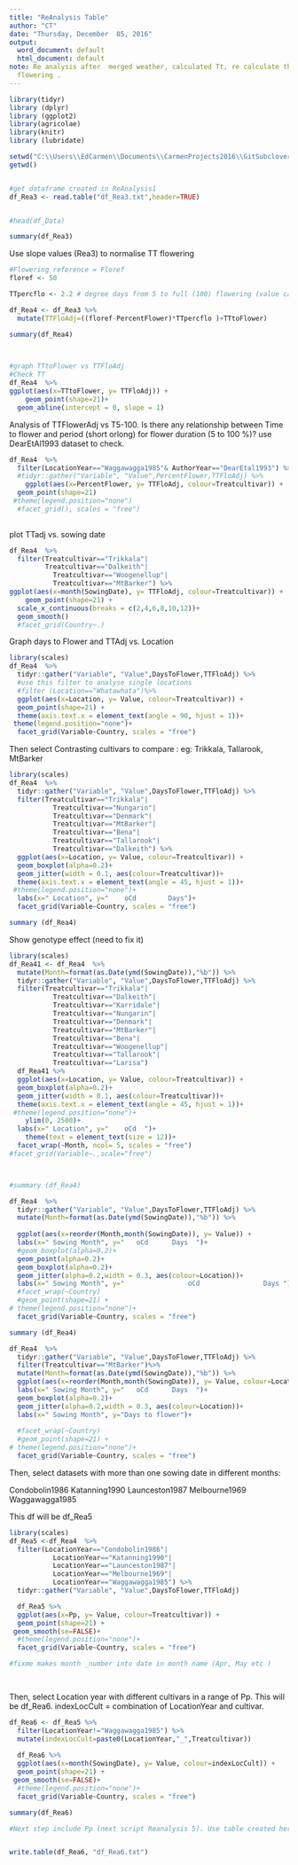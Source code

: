 ```yaml
---
title: "ReAnalysis Table"
author: "CT"
date: "Thursday, December  05, 2016"
output:
  word_document: default
  html_document: default
note: Re analysis after  merged weather, calculated Tt, re calculate the TT for mid
  flowering .
---
```


```r
library(tidyr)
library (dplyr)
library (ggplot2)
library(agricolae)
library(knitr)
library (lubridate)

```
 


```r
setwd("C:\\Users\\EdCarmen\\Documents\\CarmenProjects2016\\GitSubclover\\ReAnalysis")
getwd()


#get dataframe created in ReAnalysis1
df_Rea3 <- read.table("df_Rea3.txt",header=TRUE)


#head(df_Data)

summary(df_Rea3)

```

Use slope values (Rea3) to normalise TT flowering 

```r
#Flowering reference = Floref
floref <- 50

TTpercflo <- 2.2 # degree days from 5 to full (100) flowering (value calculated from DearEtAL1993_Reanalysis3 script 1/0.45)

df_Rea4 <- df_Rea3 %>%
  mutate(TTFloAdj=((floref-PercentFlower)*TTpercflo )+TTtoFlower)

summary(df_Rea4)

  
```


```r
#graph TTtoFlower vs TTFloAdj
#Check TT 
df_Rea4  %>% 
ggplot(aes(x=TTtoFlower, y= TTFloAdj)) +
    geom_point(shape=21)+
  geom_abline(intercept = 0, slope = 1)

```

Analysis of TTFlowerAdj vs T5-100. Is there any relationship between Time to flower and period (short orlong) for flower duration (5 to 100 %)? use DearEtAl1993 dataset to check.


```r
df_Rea4  %>% 
  filter(LocationYear=="Waggawagga1985"& AuthorYear=="DearEtal1993") %>%
  #tidyr::gather("Variable", "Value",PercentFlower,TTFloAdj) %>%
    ggplot(aes(x=PercentFlower, y= TTFloAdj, colour=Treatcultivar)) +
  geom_point(shape=21) 
 #theme(legend.position="none")
  #facet_grid(), scales = "free")
 
```




plot TTadj vs. sowing date

```r
df_Rea4  %>% 
  filter(Treatcultivar=="Trikkala"|
         Treatcultivar=="Dalkeith"|
           Treatcultivar=="Woogenellup"| 
           Treatcultivar=="MtBarker") %>%
ggplot(aes(x=month(SowingDate), y= TTFloAdj, colour=Treatcultivar)) +
    geom_point(shape=21) +
  scale_x_continuous(breaks = c(2,4,6,8,10,12))+
  geom_smooth()
  #facet_grid(Country~.)


```


Graph days to Flower and TTAdj vs. Location 


```r
library(scales)
df_Rea4  %>% 
  tidyr::gather("Variable", "Value",DaysToFlower,TTFloAdj) %>%
  #use this filter to analyse single locations
  #filter (Location=="Whatawhata")%>%
  ggplot(aes(x=Location, y= Value, colour=Treatcultivar)) +
  geom_point(shape=21) +
  theme(axis.text.x = element_text(angle = 90, hjust = 1))+
 theme(legend.position="none")+
  facet_grid(Variable~Country, scales = "free")


```

Then select Contrasting cultivars to compare : eg: Trikkala, Tallarook, MtBarker

```r

library(scales)
df_Rea4  %>% 
  tidyr::gather("Variable", "Value",DaysToFlower,TTFloAdj) %>%
  filter(Treatcultivar=="Trikkala"| 
           Treatcultivar=="Nungarin"|
           Treatcultivar=="Denmark"|
           Treatcultivar=="MtBarker"|
           Treatcultivar=="Bena"|
           Treatcultivar=="Tallarook"|
           Treatcultivar=="Dalkeith") %>%
  ggplot(aes(x=Location, y= Value, colour=Treatcultivar)) +
  geom_boxplot(alpha=0.2)+
  geom_jitter(width = 0.1, aes(colour=Treatcultivar))+
  theme(axis.text.x = element_text(angle = 45, hjust = 1))+
 #theme(legend.position="none")+
  labs(x=" Location", y="    oCd        Days")+
  facet_grid(Variable~Country, scales = "free")

summary (df_Rea4)

```


Show genotype effect (need to fix it)


```r

library(scales)
df_Rea41 <- df_Rea4  %>% 
  mutate(Month=format(as.Date(ymd(SowingDate)),"%b")) %>%
  tidyr::gather("Variable", "Value",DaysToFlower,TTFloAdj) %>%
  filter(Treatcultivar=="Trikkala"| 
           Treatcultivar=="Dalkeith"|
           Treatcultivar=="Karridale"|
           Treatcultivar=="Nungarin"|
           Treatcultivar=="Denmark"|
           Treatcultivar=="MtBarker"|
           Treatcultivar=="Bena"|
           Treatcultivar=="Woogenellup"|
           Treatcultivar=="Tallarook"|
           Treatcultivar=="Larisa") 
  df_Rea41 %>%
  ggplot(aes(x=Location, y= Value, colour=Treatcultivar)) +
  geom_boxplot(alpha=0.2)+
  geom_jitter(width = 0.1, aes(colour=Treatcultivar))+
  theme(axis.text.x = element_text(angle = 45, hjust = 1))+
 #theme(legend.position="none")+
    ylim(0, 2500)+
  labs(x=" Location", y="    oCd  ")+
    theme(text = element_text(size = 12))+
  facet_wrap(~Month, ncol= 5, scales = "free")
#facet_grid(Variable~.,scale="free") 



#summary (df_Rea4)
```





```r
df_Rea4  %>% 
  tidyr::gather("Variable", "Value",DaysToFlower,TTFloAdj) %>%
  mutate(Month=format(as.Date(ymd(SowingDate)),"%b")) %>%
  
  ggplot(aes(x=reorder(Month,month(SowingDate)), y= Value)) +
  labs(x=" Sowing Month", y="   oCd      Days  ")+
  #geom_boxplot(alpha=0.2)+
  geom_point(alpha=0.2)+
  geom_boxplot(alpha=0.2)+
  geom_jitter(alpha=0.2,width = 0.3, aes(colour=Location))+
  labs(x=" Sowing Month", y="                oCd                Days ")+
  #facet_wrap(~Country)
  #geom_point(shape=21) +
# theme(legend.position="none")+
  facet_grid(Variable~Country, scales = "free")

```

```r
summary (df_Rea4)
```




```r
df_Rea4  %>% 
  tidyr::gather("Variable", "Value",DaysToFlower,TTFloAdj) %>%
  filter(Treatcultivar=="MtBarker")%>%
  mutate(Month=format(as.Date(ymd(SowingDate)),"%b")) %>%
  ggplot(aes(x=reorder(Month,month(SowingDate)), y= Value, colour=Location)) +
  labs(x=" Sowing Month", y="   oCd      Days  ")+
  geom_boxplot(alpha=0.2)+
  geom_jitter(alpha=0.2,width = 0.3, aes(colour=Location))+
  labs(x=" Sowing Month", y="Days to flower")+
  
  #facet_wrap(~Country)
  #geom_point(shape=21) +
# theme(legend.position="none")+
  facet_grid(Variable~Country, scales = "free")

```




Then, select datasets with more than one sowing date in different months:

Condobolin1986
Katanning1990
Launceston1987
Melbourne1969
Waggawagga1985

This df will be df_Rea5

```r
library(scales)
df_Rea5 <-df_Rea4  %>% 
  filter(LocationYear=="Condobolin1986"| 
           LocationYear=="Katanning1990"|
           LocationYear=="Launceston1987"|
           LocationYear=="Melbourne1969"|
           LocationYear=="Waggawagga1985") %>%
  tidyr::gather("Variable", "Value",DaysToFlower,TTFloAdj)

  df_Rea5 %>% 
  ggplot(aes(x=Pp, y= Value, colour=Treatcultivar)) +
  geom_point(shape=21) +
 geom_smooth(se=FALSE)+
  #theme(legend.position="none")+
  facet_grid(Variable~Country, scales = "free")

#fixme makes month _number into date in month name (Apr, May etc ) 

  

```


Then, select Location year with different cultivars in a range of Pp. This will be df_Rea6.
indexLocCult = combination of LocationYear and cultivar.


```r

df_Rea6 <- df_Rea5 %>% 
  filter(LocationYear!="Waggawagga1985") %>%
  mutate(indexLocCult=paste0(LocationYear,"_",Treatcultivar))
  
  df_Rea6 %>%
  ggplot(aes(x=month(SowingDate), y= Value, colour=indexLocCult)) +
  geom_point(shape=21) +
 geom_smooth(se=FALSE)+
  #theme(legend.position="none")+
  facet_grid(Variable~Country, scales = "free")

summary(df_Rea6)
```


```r

#Next step include Pp (next script Reanalysis 5). Use table created here! 


write.table(df_Rea6, "df_Rea6.txt")

```

